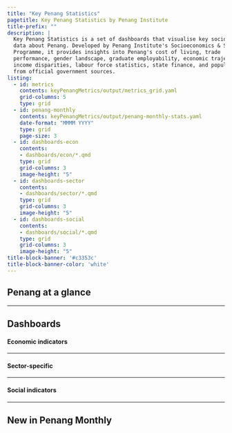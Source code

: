 ```yaml
---
title: "Key Penang Statistics"
pagetitle: Key Penang Statistics by Penang Institute
title-prefix: ""
description: |
  Key Penang Statistics is a set of dashboards that visualise key socioeconomic 
  data about Penang. Developed by Penang Institute's Socioeconomics & Statistics 
  Programme, it provides insights into Penang's cost of living, trade
  performance, gender landscape, graduate employability, economic trajectory, 
  income disparities, labour force statistics, state finance, and population trends 
  from official government sources. 
listing:
  - id: metrics
    contents: keyPenangMetrics/output/metrics_grid.yaml
    grid-columns: 5
    type: grid
  - id: penang-monthly
    contents: keyPenangMetrics/output/penang-monthly-stats.yaml
    date-format: "MMMM YYYY"
    type: grid
    page-size: 3
  - id: dashboards-econ
    contents: 
    - dashboards/econ/*.qmd
    type: grid
    grid-columns: 3
    image-height: "5"
  - id: dashboards-sector
    contents: 
    - dashboards/sector/*.qmd
    type: grid
    grid-columns: 3
    image-height: "5"
  - id: dashboards-social
    contents: 
    - dashboards/social/*.qmd
    type: grid
    grid-columns: 3
    image-height: "5"
title-block-banner: '#c3353c'
title-block-banner-color: 'white'
---
```


## Penang at a glance

:::: metrics
::: {#metrics}
:::
::::

------------------------------------------------------------------------

## Dashboards 

#### Economic indicators

:::: dashboards
::: {#dashboards-econ}
:::
::::

------------------------------------------------------------------------

#### Sector-specific

:::: dashboards
::: {#dashboards-sector}
:::
::::

------------------------------------------------------------------------

#### Social indicators

:::: dashboards
::: {#dashboards-social}
:::
::::

------------------------------------------------------------------------

## New in Penang Monthly

::: {#penang-monthly}
:::